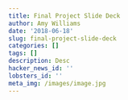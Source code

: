 ```yaml
---
title: Final Project Slide Deck
author: Amy Williams
date: '2018-06-18'
slug: final-project-slide-deck
categories: []
tags: []
description: Desc
hacker_news_id: ''
lobsters_id: ''
meta_img: /images/image.jpg
---
```

